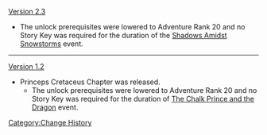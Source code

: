 [[Version 2.3]]
* The unlock prerequisites were lowered to Adventure Rank 20 and no Story Key was required for the duration of the [[Shadows Amidst Snowstorms]] event.
----
[[Version 1.2]]
* Princeps Cretaceus Chapter was released.
** The unlock prerequisites were lowered to Adventure Rank 20 and no Story Key was required for the duration of [[The Chalk Prince and the Dragon]] event.
<noinclude>[[Category:Change History]]</noinclude>